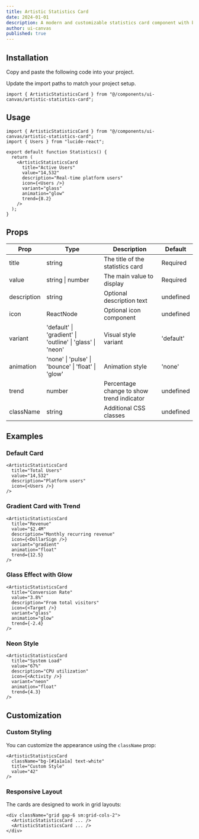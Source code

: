 ```yaml
---
title: Artistic Statistics Card
date: 2024-01-01
description: A modern and customizable statistics card component with beautiful animations, variants, and trend indicators.
author: ui-canvas
published: true
---
```


<ComponentPreview name="artistic-statistics-card-demo" />

## Installation

<Steps>

<Step>Copy and paste the following code into your project.</Step>

<ComponentSource name="artistic-statistics-card" />

<Step>Update the import paths to match your project setup.</Step>

```tsx
import { ArtisticStatisticsCard } from "@/components/ui-canvas/artistic-statistics-card";
```

</Steps>

## Usage

```tsx
import { ArtisticStatisticsCard } from "@/components/ui-canvas/artistic-statistics-card";
import { Users } from "lucide-react";

export default function Statistics() {
  return (
    <ArtisticStatisticsCard
      title="Active Users"
      value="14,532"
      description="Real-time platform users"
      icon={<Users />}
      variant="glass"
      animation="glow"
      trend={8.2}
    />
  );
}
```

## Props

| Prop        | Type                                                      | Description                               | Default   |
| ----------- | --------------------------------------------------------- | ----------------------------------------- | --------- |
| title       | string                                                    | The title of the statistics card          | Required  |
| value       | string \| number                                          | The main value to display                 | Required  |
| description | string                                                    | Optional description text                 | undefined |
| icon        | ReactNode                                                 | Optional icon component                   | undefined |
| variant     | 'default' \| 'gradient' \| 'outline' \| 'glass' \| 'neon' | Visual style variant                      | 'default' |
| animation   | 'none' \| 'pulse' \| 'bounce' \| 'float' \| 'glow'        | Animation style                           | 'none'    |
| trend       | number                                                    | Percentage change to show trend indicator | undefined |
| className   | string                                                    | Additional CSS classes                    | undefined |

## Examples

### Default Card

```tsx
<ArtisticStatisticsCard
  title="Total Users"
  value="14,532"
  description="Platform users"
  icon={<Users />}
/>
```

### Gradient Card with Trend

```tsx
<ArtisticStatisticsCard
  title="Revenue"
  value="$2.4M"
  description="Monthly recurring revenue"
  icon={<DollarSign />}
  variant="gradient"
  animation="float"
  trend={12.5}
/>
```

### Glass Effect with Glow

```tsx
<ArtisticStatisticsCard
  title="Conversion Rate"
  value="3.8%"
  description="From total visitors"
  icon={<Target />}
  variant="glass"
  animation="glow"
  trend={-2.4}
/>
```

### Neon Style

```tsx
<ArtisticStatisticsCard
  title="System Load"
  value="67%"
  description="CPU utilization"
  icon={<Activity />}
  variant="neon"
  animation="float"
  trend={4.3}
/>
```

## Customization

### Custom Styling

You can customize the appearance using the `className` prop:

```tsx
<ArtisticStatisticsCard
  className="bg-[#1a1a1a] text-white"
  title="Custom Style"
  value="42"
/>
```

### Responsive Layout

The cards are designed to work in grid layouts:

```tsx
<div className="grid gap-6 sm:grid-cols-2">
  <ArtisticStatisticsCard ... />
  <ArtisticStatisticsCard ... />
</div>
```
